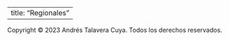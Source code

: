 
---
  title: "Regionales"
---

<footer>
  Copyright © 2023 Andrés Talavera Cuya. Todos los derechos reservados.
</footer>  